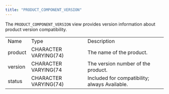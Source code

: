 ```yaml
---
title: "PRODUCT_COMPONENT_VERSION"
---
```


<div id="product_component_version" class="registered_link"></div>


The `PRODUCT_COMPONENT_VERSION` view provides version information about product version compatibility.

|         |                       |                                               |
| ------- | --------------------- | --------------------------------------------- |
| Name    | Type                  | Description                                   |
| product | CHARACTER VARYING(74) | The name of the product.                      |
| version | CHARACTER VARYING(74  | The version number of the product.            |
| status  | CHARACTER VARYING(74) | Included for compatibility; always Available. |
